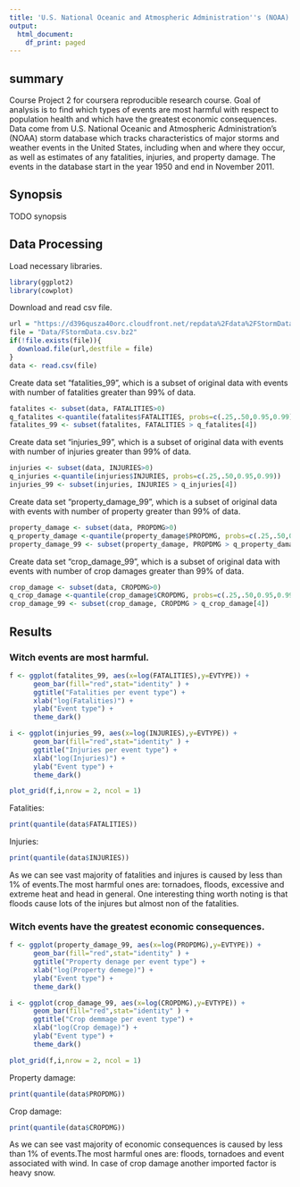 ```yaml
---
title: 'U.S. National Oceanic and Atmospheric Administration''s (NOAA) data analize'
output:
  html_document:
    df_print: paged
---
```

## summary

Course Project 2 for coursera reproducible research course. Goal of analysis is to find which types of events are most harmful with respect to population health and which have the greatest economic consequences.
Data come from  U.S. National Oceanic and Atmospheric Administration's (NOAA) storm database which tracks characteristics of major storms and weather events in the United States, including when and where they occur, as well as estimates of any fatalities, injuries, and property damage. The events in the database start in the year 1950 and end in November 2011. 

## Synopsis

TODO synopsis  

## Data Processing
Load necessary libraries.
```r
library(ggplot2)
library(cowplot)

```
Download and read csv file.
```r
url = "https://d396qusza40orc.cloudfront.net/repdata%2Fdata%2FStormData.csv.bz2"
file = "Data/FStormData.csv.bz2"
if(!file.exists(file)){
  download.file(url,destfile = file)
}
data <- read.csv(file)
```
Create data set "fatalities_99", which is a subset of original data with events with number of fatalities greater than 99% of data.
```r
fatalites <- subset(data, FATALITIES>0)
q_fatalites <-quantile(fatalites$FATALITIES, probs=c(.25,.50,0.95,0.99))
fatalites_99 <- subset(fatalites, FATALITIES > q_fatalites[4])
```
Create data set "injuries_99", which is a subset of original data with events with number of injuries greater than 99% of data.
```r
injuries <- subset(data, INJURIES>0)
q_injuries <-quantile(injuries$INJURIES, probs=c(.25,.50,0.95,0.99))
injuries_99 <- subset(injuries, INJURIES > q_injuries[4])
```
Create data set "property_damage_99", which is a subset of original data with events with number of property greater than 99% of data.
```r
property_damage <- subset(data, PROPDMG>0)
q_property_damage <-quantile(property_damage$PROPDMG, probs=c(.25,.50,0.95,0.9998))
property_damage_99 <- subset(property_damage, PROPDMG > q_property_damage[4])
```
Create data set "crop_damage_99", which is a subset of original data with events with number of crop damages greater than 99% of data.
```r
crop_damage <- subset(data, CROPDMG>0)
q_crop_damage <-quantile(crop_damage$CROPDMG, probs=c(.25,.50,0.95,0.998))
crop_damage_99 <- subset(crop_damage, CROPDMG > q_crop_damage[4])
```

## Results

### Witch events are most harmful.

```r

f <- ggplot(fatalites_99, aes(x=log(FATALITIES),y=EVTYPE)) + 
      geom_bar(fill="red",stat="identity" ) + 
      ggtitle("Fatalities per event type") + 
      xlab("log(Fatalities)") +
      ylab("Event type") +
      theme_dark()

i <- ggplot(injuries_99, aes(x=log(INJURIES),y=EVTYPE)) + 
      geom_bar(fill="red",stat="identity" ) + 
      ggtitle("Injuries per event type") + 
      xlab("log(Injuries)") +
      ylab("Event type") +
      theme_dark()

plot_grid(f,i,nrow = 2, ncol = 1)
```
Fatalities:
```r
print(quantile(data$FATALITIES))
```
Injuries:
```r
print(quantile(data$INJURIES))
```
As we can see vast majority of fatalities and injures is caused by less than 1% of events.The most harmful ones are: tornadoes, floods, excessive and extreme heat and head in general. One interesting thing worth noting is that floods cause lots of the injures but almost non of the fatalities.  

### Witch events have the greatest economic consequences.
```r

f <- ggplot(property_damage_99, aes(x=log(PROPDMG),y=EVTYPE)) + 
      geom_bar(fill="red",stat="identity" ) + 
      ggtitle("Property denage per event type") + 
      xlab("log(Property demege)") +
      ylab("Event type") +
      theme_dark()

i <- ggplot(crop_damage_99, aes(x=log(CROPDMG),y=EVTYPE)) + 
      geom_bar(fill="red",stat="identity" ) + 
      ggtitle("Crop demmage per event type") + 
      xlab("log(Crop demage)") +
      ylab("Event type") +
      theme_dark()

plot_grid(f,i,nrow = 2, ncol = 1)
```

Property damage:
```r
print(quantile(data$PROPDMG))
```
Crop damage:
```r
print(quantile(data$CROPDMG))
```

As we can see vast majority of economic consequences is caused by less than 1% of events.The most harmful ones are: floods, tornadoes and event associated with wind. In case of crop damage another imported factor is heavy snow. 